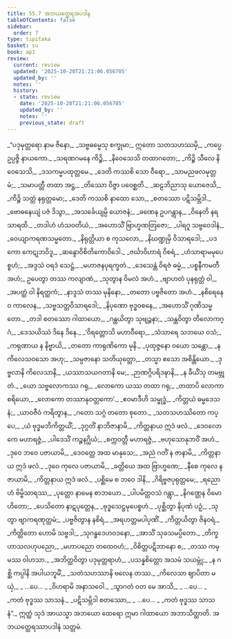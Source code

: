 ```yaml
---
title: 55.7 အဘယတ္ထေရအပဒါန
tableOfContents: false
sidebar:
  order: 7
type: tipitaka
basket: su
book: ap1
review:
  current: review
  updated: '2025-10-20T21:21:06.056705'
  updated_by: ''
  notes: ''
  history:
  - state: review
    date: '2025-10-20T21:21:06.056705'
    updated_by: ''
    notes: ''
    previous_state: draft
---
```



<DynamicBreadcrumb />


<ReviewStatus review={frontmatter.review} showDetails={true} />

<HypothesisAnnotation frontmatter={frontmatter} />

<Division number="195" book="ap1" e="ch" v="20" p="445">

<Paragraph number="7541" type="verses" book="ap1">
_“ပဒုမုတ္တရော နာမ ဇိနော,_  
_သဗ္ဗဓမ္မေသု စက္ခုမာ;_  
ဣတော သတသဟဿမှိ,_  
_ကပ္ပေ ဥပ္ပဇ္ဇိ နာယကော._  

</Paragraph>

</Division>
<Division number="196" book="ap1" e="ch" v="20" p="445">

<Paragraph number="7542" type="verses" book="ap1">
_သရဏဂမနေ ကိဉ္စိ,_  
_နိဝေသေသိ တထာဂတော;_  
_ကိဉ္စိ သီလေ နိဝေသေသိ,_  
_ဒသကမ္မပထုတ္တမေ._  

</Paragraph>

</Division>
<Division number="197" book="ap1" e="ch" v="20" p="413">

<Paragraph number="7543" type="verses" book="ap1">
_ဒေတိ ကဿစိ သော ဝီရော,_  
_သာမညဖလမုတ္တမံ;_  
_သမာပတ္တီ တထာ အဋ္ဌ,_  
_တိဿော ဝိဇ္ဇာ ပဝေစ္ဆတိ._  

</Paragraph>

</Division>
<Division number="198" book="ap1" e="ch" v="20" p="413">

<Paragraph number="7544" type="verses" book="ap1">
_ဆဠဘိညာသု ယောဇေသိ,_  
_ကိဉ္စိ သတ္တံ နရုတ္တမော;_  
_ဒေတိ ကဿစိ နာထော သော,_  
_စတဿော ပဋိသမ္ဘိဒါ._  

</Paragraph>

</Division>
<Division number="199" book="ap1" e="ch" v="20" p="413">

<Paragraph number="7545" type="verses" book="ap1">
_ဗောဓနေယျံ ပဇံ ဒိသွာ,_  
_အသင်္ခေယျမ္ပိ ယောဇနံ;_  
_ခဏေန ဥပဂန္တွာန,_  
_ဝိနေတိ နရသာရထိ._  

</Paragraph>

</Division>
<Division number="200" book="ap1" e="ch" v="20" p="413">

<Paragraph number="7546" type="verses" book="ap1">
_တဒါဟံ ဟံသဝတိယံ,_  
_အဟောသိံ ဗြာဟ္မဏတြဇော;_  
_ပါရဂူ သဗ္ဗဝေဒါနံ,_  
_ဝေယျာကရဏသမ္မတော._  

</Paragraph>

</Division>
<Division number="201" book="ap1" e="ch" v="20" p="413">

<Paragraph number="7547" type="verses" book="ap1">
_နိရုတ္တိယာ စ ကုသလော,_  
_နိဃဏ္ဍုမှိ ဝိသာရဒေါ;_  
_ပဒကော ကေဋုဘဝိဒူ,_  
_ဆန္ဒောဝိစိတိကောဝိဒေါ._  

</Paragraph>

</Division>
<Division number="202" book="ap1" e="ch" v="20" p="413">

<Paragraph number="7548" type="verses" book="ap1">
_ဇင်္ဃာဝိဟာရံ ဝိစရံ,_  
_ဟံသာရာမမုပေစ္စဟံ;_  
_အဒ္ဒသံ ဝရဒံ သေဋ္ဌံ,_  
_မဟာဇနပုရက္ခတံ._  

</Paragraph>

</Division>
<Division number="203" book="ap1" e="ch" v="20" p="413">

<Paragraph number="7549" type="verses" book="ap1">
_ဒေသေန္တံ ဝိရဇံ ဓမ္မံ,_  
_ပစ္စနီကမတီ အဟံ;_  
ဥပေတွာ တဿ ကလျာဏံ,_  
_သုတွာန ဝိမလံ အဟံ._  

</Paragraph>

</Division>
<Division number="204" book="ap1" e="ch" v="20" p="413">

<Paragraph number="7550" type="verses" book="ap1">
_ဗျာဟတံ ပုနရုတ္တံ ဝါ,_  
_အပတ္ထံ ဝါ နိရတ္ထကံ;_  
_နာဒ္ဒသံ တဿ မုနိနော,_  
_တတော ပဗ္ဗဇိတော အဟံ._  

</Paragraph>

</Division>
<Division number="205" book="ap1" e="ch" v="20" p="413">

<Paragraph number="7551" type="verses" book="ap1">
_နစိရေနေဝ ကာလေန,_  
_သဗ္ဗသတ္တဝိသာရဒေါ;_  
_နိပုဏော ဗုဒ္ဓဝစနေ,_  
_အဟောသိံ ဂုဏိသမ္မတော._  

</Paragraph>

</Division>
<Division number="206" book="ap1" e="ch" v="20" p="414">

<Paragraph number="7552" type="verses" book="ap1">
_တဒါ စတဿော ဂါထာယော,_  
_ဂန္ထယိတွာ သုဗျဉ္ဇနာ;_  
_သန္ထဝိတွာ တိလောကဂ္ဂံ,_  
_ဒေသယိဿံ ဒိနေ ဒိနေ._  

</Paragraph>

</Division>
<Division number="207" book="ap1" e="ch" v="20" p="414">

<Paragraph number="7553" type="verses" book="ap1">
_‘ဝိရတ္တောသိ မဟာဝီရော,_  
_သံသာရေ သဘယေ ဝသံ;_  
_ကရုဏာယ န နိဗ္ဗာယိ,_  
_တတော ကာရုဏိကော မုနိ._  

</Paragraph>

</Division>
<Division number="208" book="ap1" e="ch" v="20" p="414">

<Paragraph number="7554" type="verses" book="ap1">
_ပုထုဇ္ဇနော ဝယော သန္တော,_  
_န ကိလေသဝသော အဟု;_  
_သမ္ပဇာနော သတိယုတ္တော,_  
_တသ္မာ ဧသော အစိန္တိယော._  

</Paragraph>

</Division>
<Division number="209" book="ap1" e="ch" v="20" p="414">

<Paragraph number="7555" type="verses" book="ap1">
_ဒုဗ္ဗလာနိ ကိလေသာနိ,_  
_ယဿာသယဂတာနိ မေ;_  
_ဉာဏဂ္ဂိပရိဒဍ္ဎာနိ,_  
_န ခီယိံသု တမဗ္ဘုတံ._  

</Paragraph>

</Division>
<Division number="210" book="ap1" e="ch" v="20" p="414">

<Paragraph number="7556" type="verses" book="ap1">
_ယော သဗ္ဗလောကဿ ဂရု,_  
_လောကော ယဿ တထာ ဂရု;_  
_တထာပိ လောကာစရိယော,_  
_လောကော တဿာနုဝတ္တကော’._  

</Paragraph>

</Division>
<Division number="211" book="ap1" e="ch" v="20" p="414">

<Paragraph number="7557" type="verses" book="ap1">
_ဧဝမာဒီဟိ သမ္ဗုဒ္ဓံ,_  
_ကိတ္တယံ ဓမ္မဒေသနံ;_  
_ယာဝဇီဝံ ကရိတွာန,_  
_ဂတော သဂ္ဂံ တတော စုတော._  

</Paragraph>

</Division>
<Division number="212" book="ap1" e="ch" v="20" p="414">

<Paragraph number="7558" type="verses" book="ap1">
_သတသဟဿိတော ကပ္ပေ,_  
_ယံ ဗုဒ္ဓမဘိကိတ္တယိံ;_  
_ဒုဂ္ဂတိံ နာဘိဇာနာမိ,_  
_ကိတ္တနာယ ဣဒံ ဖလံ._  

</Paragraph>

</Division>
<Division number="213" book="ap1" e="ch" v="20" p="414">

<Paragraph number="7559" type="verses" book="ap1">
_ဒေဝလောကေ မဟာရဇ္ဇံ,_  
_ပါဒေသိံ ကဉ္စနဂ္ဃိယံ;_  
_စက္ကဝတ္တီ မဟာရဇ္ဇံ,_  
_ဗဟုသောနုဘဝိံ အဟံ._  

</Paragraph>

</Division>
<Division number="214" book="ap1" e="ch" v="20" p="414">

<Paragraph number="7560" type="verses" book="ap1">
_ဒုဝေ ဘဝေ ပဇာယာမိ,_  
_ဒေဝတ္တေ အထ မာနုသေ;_  
_အညံ ဂတိံ န ဇာနာမိ,_  
_ကိတ္တနာယ ဣဒံ ဖလံ._  

</Paragraph>

</Division>
<Division number="215" book="ap1" e="ch" v="20" p="414">

<Paragraph number="7561" type="verses" book="ap1">
_ဒုဝေ ကုလေ ပဇာယာမိ,_  
_ခတ္တိယေ အထ ဗြာဟ္မဏေ;_  
_နီစေ ကုလေ န ဇာယာမိ,_  
_ကိတ္တနာယ ဣဒံ ဖလံ._  

</Paragraph>

</Division>
<Division number="216" book="ap1" e="ch" v="20" p="414">

<Paragraph number="7562" type="verses" book="ap1">
_ပစ္ဆိမေ စ ဘဝေ ဒါနိ,_  
_ဂိရိဗ္ဗဇပုရုတ္တမေ;_  
_ရညောဟံ ဗိမ္ဗိသာရဿ,_  
_ပုတ္တော နာမေန စာဘယော._  

</Paragraph>

</Division>
<Division number="217" book="ap1" e="ch" v="20" p="414">

<Paragraph number="7563" type="verses" book="ap1">
_ပါပမိတ္တဝသံ ဂန္တွာ,_  
_နိဂဏ္ဌေန ဝိမောဟိတော;_  
_ပေသိတော နာဋပုတ္တေန,_  
_ဗုဒ္ဓသေဋ္ဌမုပေစ္စဟံ._  

</Paragraph>

</Division>
<Division number="218" book="ap1" e="ch" v="20" p="414">

<Paragraph number="7564" type="verses" book="ap1">
_ပုစ္ဆိတွာ နိပုဏံ ပဉှံ,_  
_သုတွာ ဗျာကရဏုတ္တမံ;_  
_ပဗ္ဗဇိတွာန နစိရံ,_  
_အရဟတ္တမပါပုဏိံ._  

</Paragraph>

</Division>
<Division number="219" book="ap1" e="ch" v="20" p="415">

<Paragraph number="7565" type="verses" book="ap1">
_ကိတ္တယိတွာ ဇိနဝရံ,_  
_ကိတ္တိတော ဟောမိ သဗ္ဗဒါ;_  
_သုဂန္ဓဒေဟဝဒနော,_  
_အာသိံ သုခသမပ္ပိတော._  

</Paragraph>

</Division>
<Division number="220" book="ap1" e="ch" v="20" p="415">

<Paragraph number="7566" type="verses" book="ap1">
_တိက္ခဟာသလဟုပညော,_  
_မဟာပညော တထေဝဟံ;_  
_ဝိစိတ္တပဋိဘာနော စ,_  
_တဿ ကမ္မဿ ဝါဟသာ._  

</Paragraph>

</Division>
<Division number="221" book="ap1" e="ch" v="20" p="415">

<Paragraph number="7567" type="verses" book="ap1">
_အဘိတ္ထဝိတွာ ပဒုမုတ္တရာဟံ,_  
_ပသန္နစိတ္တော အသမံ သယမ္ဘုံ;_  
_န ဂစ္ဆိ ကပ္ပါနိ အပါယဘူမိံ,_  
_သတံသဟဿာနိ ဗလေန တဿ._  

</Paragraph>

</Division>
<Division number="222" book="ap1" e="ch" v="20" p="415">

<Paragraph number="7568" type="verses" book="ap1">
_ကိလေသာ ဈာပိတာ မယှံ,_  
_ …ပေ… _  
_ဝိဟရာမိ အနာသဝေါ._  

</Paragraph>

</Division>
<Division number="223" book="ap1" e="ch" v="20" p="415">

<Paragraph number="7569" type="verses" book="ap1">
_သွာဂတံ ဝတ မေ အာသိ,_  
_ …ပေ… _  
_ကတံ ဗုဒ္ဓဿ သာသနံ._  

</Paragraph>

</Division>
<Division number="224" book="ap1" e="ch" v="20" p="415">

<Paragraph number="7570" type="verses" book="ap1">
_ပဋိသမ္ဘိဒါ စတဿော,_  
_ …ပေ… _  
_ကတံ ဗုဒ္ဓဿ သာသနံ”._  

</Paragraph>

<Paragraph number="7571" book="ap1">
ဣတ္ထံ သုဒံ အာယသ္မာ အဘယော ထေရော ဣမာ ဂါထာယော အဘာသိတ္ထာတိ.

</Paragraph>
</Division>

<Paragraph number="7572" type="center" book="ap1">
အဘယတ္ထေရဿာပဒါနံ သတ္တမံ.
</Paragraph>